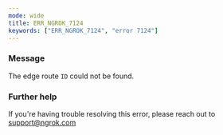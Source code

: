 ```yaml
---
mode: wide
title: ERR_NGROK_7124
keywords: ["ERR_NGROK_7124", "error 7124"]
---
```


### Message

The edge route `ID` could not be found.

### Further help

If you're having trouble resolving this error, please reach out to [support@ngrok.com](mailto:support@ngrok.com?subject=Help%20with%20ERR_NGROK_7124)
